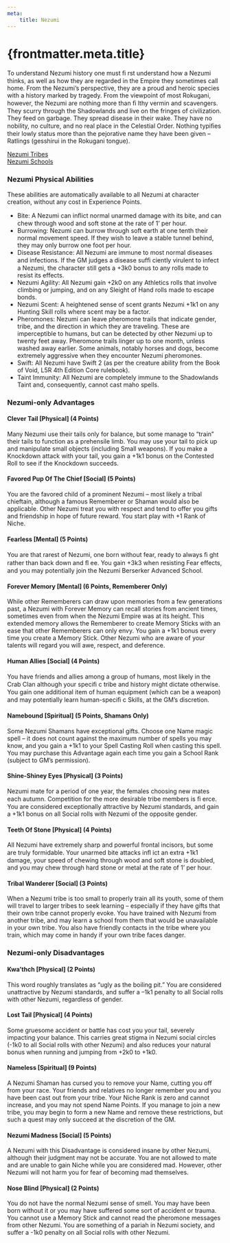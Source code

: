 ```yaml
---
meta:
    title: Nezumi
---
```

# {frontmatter.meta.title}

To understand Nezumi history one must ﬁ rst understand how a Nezumi thinks, as well as how they are regarded in the Empire they sometimes call home. From the Nezumi’s perspective, they are a proud and heroic species with a history marked by tragedy. From the viewpoint of most Rokugani, however, the Nezumi are nothing more than ﬁ lthy vermin and scavengers. They scurry through the Shadowlands and live on the fringes of civilization. They feed on garbage. They spread disease in their wake. They have no nobility, no culture, and no real place in the Celestial Order. Nothing typiﬁes their lowly status more than the pejorative name they have been given – Ratlings (gesshirui in the Rokugani tongue).

<a href="/nezumi-tribes">Nezumi Tribes</a><br/>
<a href="/nezumi-schools">Nezumi Schools</a>

### <span>Nezumi Physical Abilities</span>

These abilities are automatically available to all Nezumi at character creation, without any cost in Experience Points.

- Bite: A Nezumi can inﬂict normal unarmed damage with its bite, and can chew through wood and soft stone at the rate of 1’ per hour.
- Burrowing: Nezumi can burrow through soft earth at one tenth their normal movement speed. If they wish to leave a stable tunnel behind, they may only burrow one foot per hour.
- Disease Resistance: All Nezumi are immune to most normal diseases and infections. If the GM judges a disease sufﬁ ciently virulent to infect a Nezumi, the character still gets a +3k0 bonus to any rolls made to resist its effects.
- Nezumi Agility: All Nezumi gain +2k0 on any Athletics rolls that involve climbing or jumping, and on any Sleight of Hand rolls made to escape bonds.
- Nezumi Scent: A heightened sense of scent grants Nezumi +1k1 on any Hunting Skill rolls where scent may be a factor.
- Pheromones: Nezumi can leave pheromone trails that indicate gender, tribe, and the direction in which they are traveling. These are imperceptible to humans, but can be detected by other Nezumi up to twenty feet away. Pheromone trails linger up to one month, unless washed away earlier. Some animals, notably horses and dogs, become extremely aggressive when they encounter Nezumi pheromones.
- Swift: All Nezumi have Swift 2 (as per the creature ability from the Book of Void, L5R 4th Edition Core rulebook).
- Taint Immunity: All Nezumi are completely immune to the Shadowlands Taint and, consequently, cannot cast maho spells.

### <span>Nezumi-only Advantages</span>

#### Clever Tail [Physical] (4 Points)

Many Nezumi use their tails only for balance, but some manage to “train” their tails to function as a prehensile limb. You may use your tail to pick up and manipulate small objects (including Small weapons). If you make a Knockdown attack with your tail, you gain a +1k1 bonus on the Contested Roll to see if the Knockdown succeeds.
#### Favored Pup Of The Chief [Social] (5 Points)

You are the favored child of a prominent Nezumi – most likely a tribal chieftain, although a famous Rememberer or Shaman would also be applicable. Other Nezumi treat you with respect and tend to offer you gifts and friendship in hope of future reward. You start play with +1 Rank of Niche.
#### Fearless [Mental] (5 Points)

You are that rarest of Nezumi, one born without fear, ready to always ﬁ ght rather than back down and ﬂ ee. You gain +3k3 when resisting Fear effects, and you may potentially join the Nezumi Berserker Advanced School.
#### Forever Memory [Mental] (6 Points, Rememberer Only)

While other Rememberers can draw upon memories from a few generations past, a Nezumi with Forever Memory can recall stories from ancient times, sometimes even from when the Nezumi Empire was at its height. This extended memory allows the Rememberer to create Memory Sticks with an ease that other Rememberers can only envy. You gain a +1k1 bonus every time you create a Memory Stick. Other Nezumi who are aware of your talents will regard you will awe, respect, and deference.
#### Human Allies [Social] (4 Points)

You have friends and allies among a group of humans, most likely in the Crab Clan although your speciﬁ c tribe and history might dictate otherwise. You gain one additional item of human equipment (which can be a weapon) and may potentially learn human-speciﬁ c Skills, at the GM’s discretion.
#### Namebound [Spiritual] (5 Points, Shamans Only)

Some Nezumi Shamans have exceptional gifts. Choose one Name magic spell – it does not count against the maximum number of spells you may know, and you gain a +1k1 to your Spell Casting Roll when casting this spell. You may purchase this Advantage again each time you gain a School Rank (subject to GM’s permission).
#### Shine-Shiney Eyes [Physical] (3 Points)

Nezumi mate for a period of one year, the females choosing new mates each autumn. Competition for the more desirable tribe members is ﬁ erce. You are considered exceptionally attractive by Nezumi standards, and gain a +1k1 bonus on all Social rolls with Nezumi of the opposite gender.
#### Teeth Of Stone [Physical] (4 Points)

All Nezumi have extremely sharp and powerful frontal incisors, but some are truly formidable. Your unarmed bite attacks inﬂ ict an extra +1k1 damage, your speed of chewing through wood and soft stone is doubled, and you may chew through hard stone or metal at the rate of 1’ per hour.
#### Tribal Wanderer [Social] (3 Points)

When a Nezumi tribe is too small to properly train all its youth, some of them will travel to larger tribes to seek learning – especially if they have gifts that their own tribe cannot properly evoke. You have trained with Nezumi from another tribe, and may learn a school from them that would be unavailable in your own tribe. You also have friendly contacts in the tribe where you train, which may come in handy if your own tribe faces danger.
### <span>Nezumi-only Disadvantages</span>

#### Kwa’thch [Physical] (2 Points)

This word roughly translates as “ugly as the boiling pit.” You are considered unattractive by Nezumi standards, and suffer a –1k1 penalty to all Social rolls with other Nezumi, regardless of gender.
#### Lost Tail [Physical] (4 Points)

Some gruesome accident or battle has cost you your tail, severely impacting your balance. This carries great stigma in Nezumi social circles (-1k0 to all Social rolls with other Nezumi) and also reduces your natural bonus when running and jumping from +2k0 to +1k0.
#### Nameless [Spiritual] (9 Points)

A Nezumi Shaman has cursed you to remove your Name, cutting you off from your race. Your friends and relatives no longer remember you and you have been cast out from your tribe. Your Niche Rank is zero and cannot increase, and you may not spend Name Points. If you manage to join a new tribe, you may begin to form a new Name and remove these restrictions, but such a quest may only succeed at the discretion of the GM.
#### Nezumi Madness [Social] (5 Points)

A Nezumi with this Disadvantage is considered insane by other Nezumi, although their judgment may not be accurate. You are not allowed to mate and are unable to gain Niche while you are considered mad. However, other Nezumi will not harm you for fear of becoming mad themselves.
#### Nose Blind [Physical] (2 Points)

You do not have the normal Nezumi sense of smell. You may have been born without it or you may have suffered some sort of accident or trauma. You cannot use a Memory Stick and cannot read the pheromone messages from other Nezumi. You are something of a pariah in Nezumi society, and suffer a -1k0 penalty on all Social rolls with other Nezumi.
